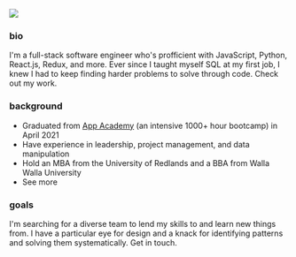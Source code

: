 
![](images/me.png)

### bio
I'm a full-stack software engineer who's profficient with JavaScript, Python, React.js, Redux, <Link to='/technologies'>and more</Link>. Ever since I taught myself SQL at my first job, I knew I had to keep finding harder problems to solve through code. Check out <Link to='projects'>my work</Link>.

### background
- Graduated from [App Academy](https://www.appacademy.io/) (an intensive 1000+ hour bootcamp) in April 2021
- Have experience in leadership, project management, and data manipulation
- Hold an MBA from the University of Redlands and a BBA from Walla Walla University
- <Link to='/resume'>See more</Link>

### goals
I'm searching for a diverse team to lend my skills to and learn new things from. I have a particular eye for design and a knack for identifying patterns and solving them systematically. <Link to='/contact'>Get in touch</Link>.
